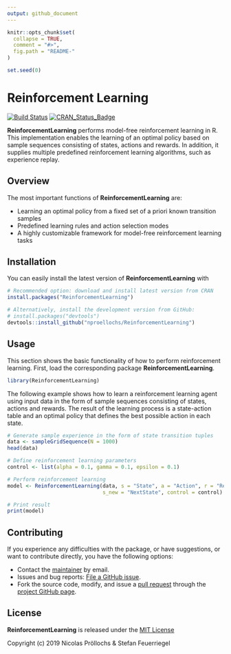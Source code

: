 ```yaml
---
output: github_document
---
```


<!-- README.md is generated from README.Rmd. Please edit that file -->

```r
knitr::opts_chunk$set(
  collapse = TRUE,
  comment = "#>",
  fig.path = "README-"
)
```

```r
set.seed(0)
```

# Reinforcement Learning

[![Build Status](https://travis-ci.org/nproellochs/ReinforcementLearning.svg?branch=master)](https://travis-ci.org/nproellochs/ReinforcementLearning)
[![CRAN_Status_Badge](http://www.r-pkg.org/badges/version/ReinforcementLearning)](https://cran.r-project.org/package=ReinforcementLearning)

**ReinforcementLearning** performs model-free reinforcement learning in R. This implementation enables the learning of
    an optimal policy based on sample sequences consisting of states, actions and rewards. In 
    addition, it supplies multiple predefined reinforcement learning algorithms, such as experience 
    replay.

## Overview

The most important functions of **ReinforcementLearning** are:

- Learning an optimal policy from a fixed set of a priori known transition samples
- Predefined learning rules and action selection modes
- A highly customizable framework for model-free reinforcement learning tasks

## Installation

You can easily install the latest version of **ReinforcementLearning** with

```r
# Recommended option: download and install latest version from CRAN
install.packages("ReinforcementLearning")

# Alternatively, install the development version from GitHub:
# install.packages("devtools")
devtools::install_github("nproellochs/ReinforcementLearning")
```

## Usage

This section shows the basic functionality of how to perform reinforcement learning. First, load the corresponding package **ReinforcementLearning**.

```r
library(ReinforcementLearning)
```

The following example shows how to learn a reinforcement learning agent using input data in the form of sample sequences 
consisting of states, actions and rewards. The result of the learning process is a state-action table and an optimal 
policy that defines the best possible action in each state. 

```r
# Generate sample experience in the form of state transition tuples
data <- sampleGridSequence(N = 1000)
head(data)

# Define reinforcement learning parameters
control <- list(alpha = 0.1, gamma = 0.1, epsilon = 0.1)

# Perform reinforcement learning
model <- ReinforcementLearning(data, s = "State", a = "Action", r = "Reward", 
                               s_new = "NextState", control = control)

# Print result
print(model)
```

## Contributing

If you experience any difficulties with the package, or have suggestions, or want to contribute directly, you have the following options:

* Contact the [maintainer](mailto:nicolas.proellochs@wi.jlug.de) by email.
* Issues and bug reports: [File a GitHub issue](https://github.com/nproellochs/ReinforcementLearning/issues).
* Fork the source code, modify, and issue a [pull request](https://help.github.com/articles/creating-a-pull-request-from-a-fork/) through the [project GitHub page](https://github.com/nproellochs/ReinforcementLearning).

## License

**ReinforcementLearning** is released under the [MIT License](https://opensource.org/licenses/MIT)

Copyright (c) 2019 Nicolas Pröllochs & Stefan Feuerriegel
